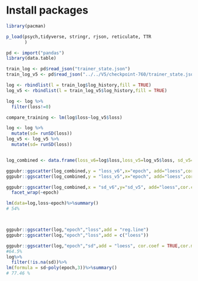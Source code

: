 
# Install packages
```r
library(pacman)

p_load(psych,tidyverse, stringr, rjson, reticulate, TTR
       )
```

```r
pd <- import("pandas")
library(data.table)

train_log <- pd$read_json("trainer_state.json")
train_log_v5 <- pd$read_json("../../V5/checkpoint-760/trainer_state.json")

log <- rbindlist(l = train_log$log_history,fill = TRUE)
log_v5 <- rbindlist(l = train_log_v5$log_history,fill = TRUE)

log <- log %>%
  filter(loss!=0)

compare_training <- lm(log$loss~log_v5$loss)

log <- log %>%
  mutate(sd= runSD(loss))
log_v5 <- log_v5 %>%
  mutate(sd= runSD(loss))


log_combined <- data.frame(loss_v6=log$loss,loss_v5=log_v5$loss, sd_v5=log_v5$sd,sd_v6=log$sd,epoch=log$epoch)

ggpubr::ggscatter(log_combined,y = "loss_v6",x="epoch", add="loess",cor.coef = TRUE)
ggpubr::ggscatter(log_combined,y = "loss_v5",x="epoch", add="loess",cor.coef = TRUE)

ggpubr::ggscatter(log_combined,x = "sd_v6",y="sd_v5", add="loess",cor.coef = TRUE)+
  facet_wrap(~epoch)

lm(data=log,loss~epoch)%>%summary()
# 54%



ggpubr::ggscatter(log,"epoch","loss",add = "reg.line")
ggpubr::ggscatter(log,"epoch","loss",add = c("loess"))

ggpubr::ggscatter(log,"epoch","sd",add = "loess", cor.coef = TRUE,cor.method = "spearman")
#64.5%
log%>%
  filter(!is.na(sd))%>%
lm(formula = sd~poly(epoch,3))%>%summary()
# 77.46 %

```

